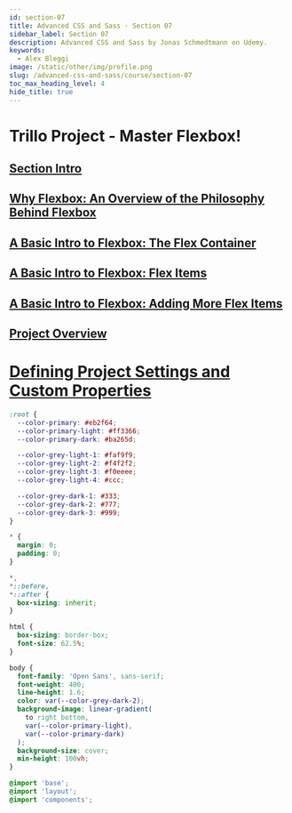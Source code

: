 ```yaml
---
id: section-07
title: Advanced CSS and Sass · Section 07
sidebar_label: Section 07
description: Advanced CSS and Sass by Jonas Schmedtmann on Udemy.
keywords:
  - Alex Bleggi
image: /static/other/img/profile.png
slug: /advanced-css-and-sass/course/section-07
toc_max_heading_level: 4
hide_title: true
---
```



# Trillo Project - Master Flexbox!

## [Section Intro](https://www.udemy.com/course/advanced-css-and-sass/learn/lecture/8312894#overview)

## [Why Flexbox: An Overview of the Philosophy Behind Flexbox](https://www.udemy.com/course/advanced-css-and-sass/learn/lecture/8274572#overview)

## [A Basic Intro to Flexbox: The Flex Container](https://www.udemy.com/course/advanced-css-and-sass/learn/lecture/8274576#overview)

## [A Basic Intro to Flexbox: Flex Items](https://www.udemy.com/course/advanced-css-and-sass/learn/lecture/8274580#overview)

## [A Basic Intro to Flexbox: Adding More Flex Items](https://www.udemy.com/course/advanced-css-and-sass/learn/lecture/8274582#overview)

## [Project Overview](https://www.udemy.com/course/advanced-css-and-sass/learn/lecture/8274584#overview)

# [Defining Project Settings and Custom Properties](https://www.udemy.com/course/advanced-css-and-sass/learn/lecture/8274588#overview)

```scss title="sass/_base.scss"
:root {
  --color-primary: #eb2f64;
  --color-primary-light: #ff3366;
  --color-primary-dark: #ba265d;

  --color-grey-light-1: #faf9f9;
  --color-grey-light-2: #f4f2f2;
  --color-grey-light-3: #f0eeee;
  --color-grey-light-4: #ccc;

  --color-grey-dark-1: #333;
  --color-grey-dark-2: #777;
  --color-grey-dark-3: #999;
}

* {
  margin: 0;
  padding: 0;
}

*,
*::before,
*::after {
  box-sizing: inherit;
}

html {
  box-sizing: border-box;
  font-size: 62.5%;
}

body {
  font-family: 'Open Sans', sans-serif;
  font-weight: 400;
  line-height: 1.6;
  color: var(--color-grey-dark-2);
  background-image: linear-gradient(
    to right bottom,
    var(--color-primary-light),
    var(--color-primary-dark)
  );
  background-size: cover;
  min-height: 100vh;
}
```

```scss title="sass/main.scss"
@import 'base';
@import 'layout';
@import 'components';
```
